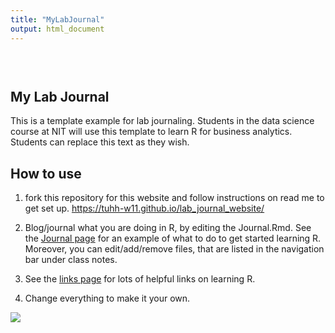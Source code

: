 ```yaml
---
title: "MyLabJournal"
output: html_document
---
```


<div class="row" style="padding-top: 30px;">
<div class="col-sm-6">

# **My Lab Journal**

This is a template example for lab journaling. Students in the data science course at NIT will use this template to learn R for business analytics. Students can replace this text as they wish.

## How to use

1. fork this repository for this website and follow instructions on read me to get set up. [https://tuhh-w11.github.io/lab_journal_website/](https://tuhh-w11.github.io/lab_journal_website/)

2. Blog/journal what you are doing in R, by editing the Journal.Rmd. See the [Journal page](https://tuhh-w11.github.io/lab_journal_website/) for an example of what to do to get started learning R. Moreover, you can edit/add/remove files, that are listed in the navigation bar under class notes.

3. See the [links page](https://tuhh-w11.github.io/lab_journal_website//Links.html) for lots of helpful links on learning R.

4. Change everything to make it your own.

</div>
<div class="col-sm-6">

<a href = "https://tuhh-w11.github.io/data-science/">
![](images/logo_nit_facebook.png)
</a>
</div>
